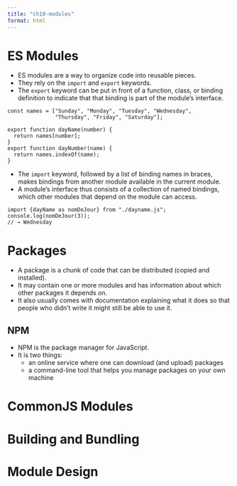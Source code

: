 ```yaml
---
title: "ch10-modules"
format: html
---
```


# ES Modules

- ES modules are a way to organize code into reusable pieces. 
- They rely on the `import` and `export` keywords.
- The `export` keyword can be put in front of a function, class, or binding definition to indicate that that binding is part of the module’s interface.

```ojs
const names = ["Sunday", "Monday", "Tuesday", "Wednesday",
               "Thursday", "Friday", "Saturday"];

export function dayName(number) {
  return names[number];
}
export function dayNumber(name) {
  return names.indexOf(name);
}
```

- The `import` keyword, followed by a list of binding names in braces, makes bindings from another module available in the current module.
- A module’s interface thus consists of a collection of named bindings, which other modules that depend on the module can access.

```ojs
import {dayName as nomDeJour} from "./dayname.js";
console.log(nomDeJour(3));
// → Wednesday
```

# Packages

- A package is a chunk of code that can be distributed (copied and installed). 
- It may contain one or more modules and has information about which other packages it depends on. 
- It also usually comes with documentation explaining what it does so that people who didn’t write it might still be able to use it.

## NPM

- NPM is the package manager for JavaScript.
- It is two things: 
    - an online service where one can download (and upload) packages
    - a command-line tool that helps you manage packages on your own machine

# CommonJS Modules

# Building and Bundling

# Module Design